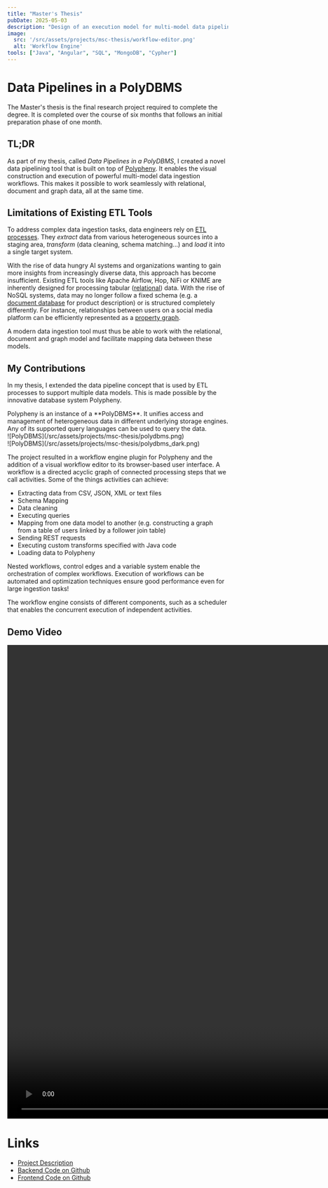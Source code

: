 ```yaml
---
title: "Master's Thesis"
pubDate: 2025-05-03
description: "Design of an execution model for multi-model data pipelines and its implementation as an ETL workflow engine for Polypheny."
image:
  src: '/src/assets/projects/msc-thesis/workflow-editor.png'
  alt: 'Workflow Engine'
tools: ["Java", "Angular", "SQL", "MongoDB", "Cypher"]
---
```


# Data Pipelines in a PolyDBMS
The Master's thesis is the final research project required to complete the degree.
It is completed over the course of six months that follows an initial preparation phase of one month.


## TL;DR
As part of my thesis, called _Data Pipelines in a PolyDBMS_, I created a novel data pipelining tool that is built on top of [Polypheny](https://polypheny.com/).
It enables the visual construction and execution of powerful multi-model data ingestion workflows.
This makes it possible to work seamlessly with relational, document and graph data, all at the same time.



## Limitations of Existing ETL Tools
To address complex data ingestion tasks, data engineers rely on [ETL processes](https://en.wikipedia.org/wiki/Extract,_transform,_load).
They _extract_ data from various heterogeneous sources into a staging area, _transform_ (data cleaning, schema matching...) and _load_ it into a single target system.

With the rise of data hungry AI systems and organizations wanting to gain more insights from increasingly diverse data, this approach has become insufficient.
Existing ETL tools like Apache Airflow, Hop, NiFi or KNIME are inherently designed for processing tabular ([relational](https://en.wikipedia.org/wiki/Relational_model)) data.
With the rise of NoSQL systems, data may no longer follow a fixed schema (e.g. a [document database](https://en.wikipedia.org/wiki/Document-oriented_database) for product description) or is structured completely differently.
For instance, relationships between users on a social media platform can be efficiently represented as a [property graph](https://en.wikipedia.org/wiki/Property_graph).

A modern data ingestion tool must thus be able to work with the relational, document and graph model and facilitate mapping data between these models.

## My Contributions

In my thesis, I extended the data pipeline concept that is used by ETL processes to support multiple data models.
This is made possible by the innovative database system Polypheny.

<Aside variant="info">
    Polypheny is an instance of a **PolyDBMS**.
    It unifies access and management of heterogeneous data in different underlying storage engines.
    Any of its supported query languages can be used to query the data.
    <div class="dark:hidden -my-16">
        ![PolyDBMS](/src/assets/projects/msc-thesis/polydbms.png)
    </div>
    <div class="hidden dark:block -my-16">
        ![PolyDBMS](/src/assets/projects/msc-thesis/polydbms_dark.png)
    </div>
</Aside>

The project resulted in a workflow engine plugin for Polypheny and the addition of a visual workflow editor to its browser-based user interface.
A workflow is a directed acyclic graph of connected processing steps that we call activities. Some of the things activities can achieve:

- Extracting data from CSV, JSON, XML or text files
- Schema Mapping
- Data cleaning
- Executing queries
- Mapping from one data model to another (e.g. constructing a graph from a table of users linked by a follower join table)
- Sending REST requests
- Executing custom transforms specified with Java code
- Loading data to Polypheny

Nested workflows, control edges and a variable system enable the orchestration of complex workflows.
Execution of workflows can be automated and optimization techniques ensure good performance even for large ingestion tasks!

The workflow engine consists of different components, such as a scheduler that enables the concurrent execution of independent activities.
<CaptionedImage image={archImg} alt="The Workflow Engine architecture."
                caption="High-level architecture of the Workflow Engine."/>


## Demo Video

<video width="1920" height="1080" controls controlsList="nodownload" oncontextmenu="return false;">
    <source src="/videos/msc-thesis_demo.mp4#t=2.5" type="video/mp4"> </source>
    Your browser does not support video playback.
</video>

# Links

- [Project Description](https://dbis.dmi.unibas.ch/teaching/studentprojects/data-pipelines-in-a-polydbms/)
- [Backend Code on Github](https://github.com/polypheny/Polypheny-DB)
- [Frontend Code on Github](https://github.com/polypheny/Polypheny-UI)